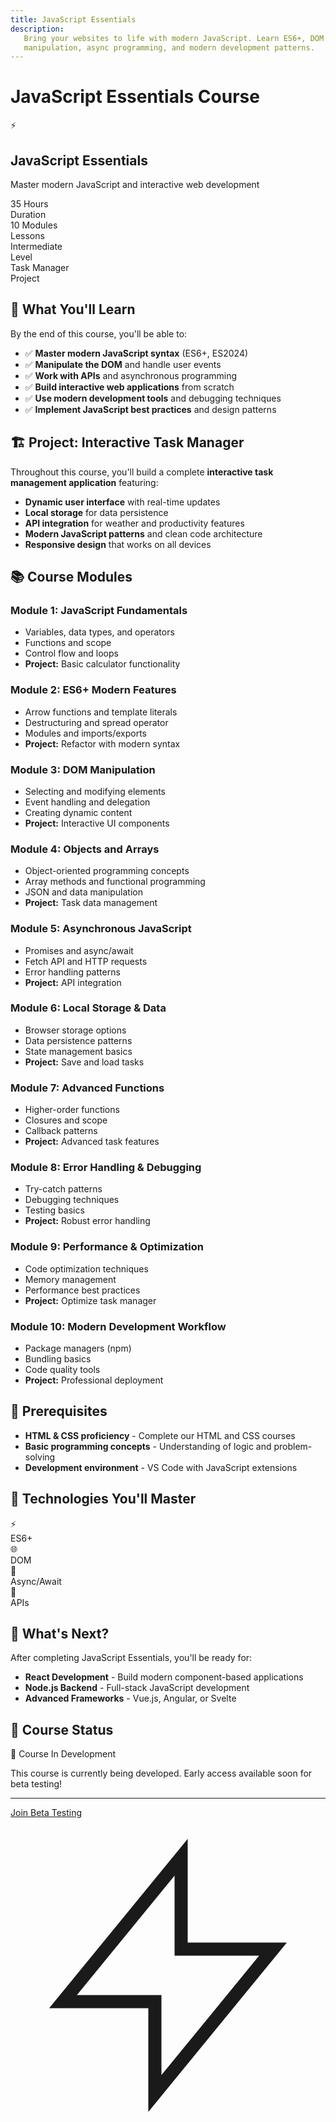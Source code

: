 ```yaml
---
title: JavaScript Essentials
description:
   Bring your websites to life with modern JavaScript. Learn ES6+, DOM
   manipulation, async programming, and modern development patterns.
---
```


# JavaScript Essentials Course

<div className='bg-gradient-to-r from-yellow-500 to-orange-500 text-white p-8 rounded-lg mb-8'>
   <div className='flex items-center space-x-4 mb-4'>
      <span className='text-4xl'>⚡</span>
      <div>
         <h2 className='text-2xl font-bold'>JavaScript Essentials</h2>
         <p className='text-yellow-100'>
            Master modern JavaScript and interactive web development
         </p>
      </div>
   </div>

   <div className='grid grid-cols-2 md:grid-cols-4 gap-4 text-center'>
      <div>
         <div className='text-2xl font-bold'>35 Hours</div>
         <div className='text-yellow-200 text-sm'>Duration</div>
      </div>
      <div>
         <div className='text-2xl font-bold'>10 Modules</div>
         <div className='text-yellow-200 text-sm'>Lessons</div>
      </div>
      <div>
         <div className='text-2xl font-bold'>Intermediate</div>
         <div className='text-yellow-200 text-sm'>Level</div>
      </div>
      <div>
         <div className='text-2xl font-bold'>Task Manager</div>
         <div className='text-yellow-200 text-sm'>Project</div>
      </div>
   </div>
</div>

## 🎯 What You'll Learn

By the end of this course, you'll be able to:

-  ✅ **Master modern JavaScript syntax** (ES6+, ES2024)
-  ✅ **Manipulate the DOM** and handle user events
-  ✅ **Work with APIs** and asynchronous programming
-  ✅ **Build interactive web applications** from scratch
-  ✅ **Use modern development tools** and debugging techniques
-  ✅ **Implement JavaScript best practices** and design patterns

## 🏗️ Project: Interactive Task Manager

Throughout this course, you'll build a complete **interactive task management
application** featuring:

-  **Dynamic user interface** with real-time updates
-  **Local storage** for data persistence
-  **API integration** for weather and productivity features
-  **Modern JavaScript patterns** and clean code architecture
-  **Responsive design** that works on all devices

## 📚 Course Modules

### Module 1: JavaScript Fundamentals

-  Variables, data types, and operators
-  Functions and scope
-  Control flow and loops
-  **Project:** Basic calculator functionality

### Module 2: ES6+ Modern Features

-  Arrow functions and template literals
-  Destructuring and spread operator
-  Modules and imports/exports
-  **Project:** Refactor with modern syntax

### Module 3: DOM Manipulation

-  Selecting and modifying elements
-  Event handling and delegation
-  Creating dynamic content
-  **Project:** Interactive UI components

### Module 4: Objects and Arrays

-  Object-oriented programming concepts
-  Array methods and functional programming
-  JSON and data manipulation
-  **Project:** Task data management

### Module 5: Asynchronous JavaScript

-  Promises and async/await
-  Fetch API and HTTP requests
-  Error handling patterns
-  **Project:** API integration

### Module 6: Local Storage & Data

-  Browser storage options
-  Data persistence patterns
-  State management basics
-  **Project:** Save and load tasks

### Module 7: Advanced Functions

-  Higher-order functions
-  Closures and scope
-  Callback patterns
-  **Project:** Advanced task features

### Module 8: Error Handling & Debugging

-  Try-catch patterns
-  Debugging techniques
-  Testing basics
-  **Project:** Robust error handling

### Module 9: Performance & Optimization

-  Code optimization techniques
-  Memory management
-  Performance best practices
-  **Project:** Optimize task manager

### Module 10: Modern Development Workflow

-  Package managers (npm)
-  Bundling basics
-  Code quality tools
-  **Project:** Professional deployment

## 🔧 Prerequisites

-  **HTML & CSS proficiency** - Complete our HTML and CSS courses
-  **Basic programming concepts** - Understanding of logic and problem-solving
-  **Development environment** - VS Code with JavaScript extensions

## 🎨 Technologies You'll Master

<div className='grid grid-cols-2 md:grid-cols-4 gap-4 my-6'>
   <div className='bg-yellow-50 p-4 rounded-lg text-center border border-yellow-200'>
      <div className='text-2xl mb-2'>⚡</div>
      <div className='font-semibold'>ES6+</div>
   </div>
   <div className='bg-blue-50 p-4 rounded-lg text-center border border-blue-200'>
      <div className='text-2xl mb-2'>🌐</div>
      <div className='font-semibold'>DOM</div>
   </div>
   <div className='bg-green-50 p-4 rounded-lg text-center border border-green-200'>
      <div className='text-2xl mb-2'>🔄</div>
      <div className='font-semibold'>Async/Await</div>
   </div>
   <div className='bg-purple-50 p-4 rounded-lg text-center border border-purple-200'>
      <div className='text-2xl mb-2'>🔌</div>
      <div className='font-semibold'>APIs</div>
   </div>
</div>

## 🚀 What's Next?

After completing JavaScript Essentials, you'll be ready for:

-  **React Development** - Build modern component-based applications
-  **Node.js Backend** - Full-stack JavaScript development
-  **Advanced Frameworks** - Vue.js, Angular, or Svelte

## 💪 Course Status

<div className='bg-blue-50 border border-blue-200 rounded-lg p-4 my-6'>
   <div className='flex items-center space-x-2 mb-2'>
      <span className='text-blue-600'>🔨</span>
      <span className='font-semibold text-blue-800'>Course In Development</span>
   </div>
   <p className='text-blue-700'>
      This course is currently being developed. Early access available soon for
      beta testing!
   </p>
</div>

---

<div className='text-center my-8'>
   <a
      href='#'
      className='inline-flex items-center px-6 py-3 bg-yellow-500 text-white font-semibold rounded-lg hover:bg-yellow-600 transition-colors'
   >
      Join Beta Testing
      <svg
         className='ml-2 w-4 h-4'
         fill='none'
         stroke='currentColor'
         viewBox='0 0 24 24'
      >
         <path
            strokeLinecap='round'
            strokeLinejoin='round'
            strokeWidth={2}
            d='M13 10V3L4 14h7v7l9-11h-7z'
         />
      </svg>
   </a>
</div>
